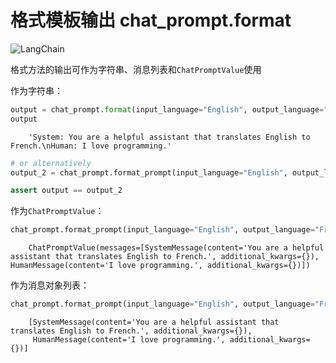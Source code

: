 # 格式模板输出 chat_prompt.format

![LangChain](https://pica.zhimg.com/50/v2-56e8bbb52aa271012541c1fe1ceb11a2_r.gif 'LangChain中文网')

格式方法的输出可作为字符串、消息列表和`ChatPromptValue`使用

作为字符串：


```python
output = chat_prompt.format(input_language="English", output_language="French", text="I love programming.")
output
```

<CodeOutputBlock lang="python">

```
    'System: You are a helpful assistant that translates English to French.\nHuman: I love programming.'
```

</CodeOutputBlock>


```python
# or alternatively
output_2 = chat_prompt.format_prompt(input_language="English", output_language="French", text="I love programming.").to_string()

assert output == output_2
```

作为`ChatPromptValue`：


```python
chat_prompt.format_prompt(input_language="English", output_language="French", text="I love programming.")
```

<CodeOutputBlock lang="python">

```
    ChatPromptValue(messages=[SystemMessage(content='You are a helpful assistant that translates English to French.', additional_kwargs={}), HumanMessage(content='I love programming.', additional_kwargs={})])
```

</CodeOutputBlock>

作为消息对象列表：


```python
chat_prompt.format_prompt(input_language="English", output_language="French", text="I love programming.").to_messages()
```

<CodeOutputBlock lang="python">

```
    [SystemMessage(content='You are a helpful assistant that translates English to French.', additional_kwargs={}),
     HumanMessage(content='I love programming.', additional_kwargs={})]
```

</CodeOutputBlock>


